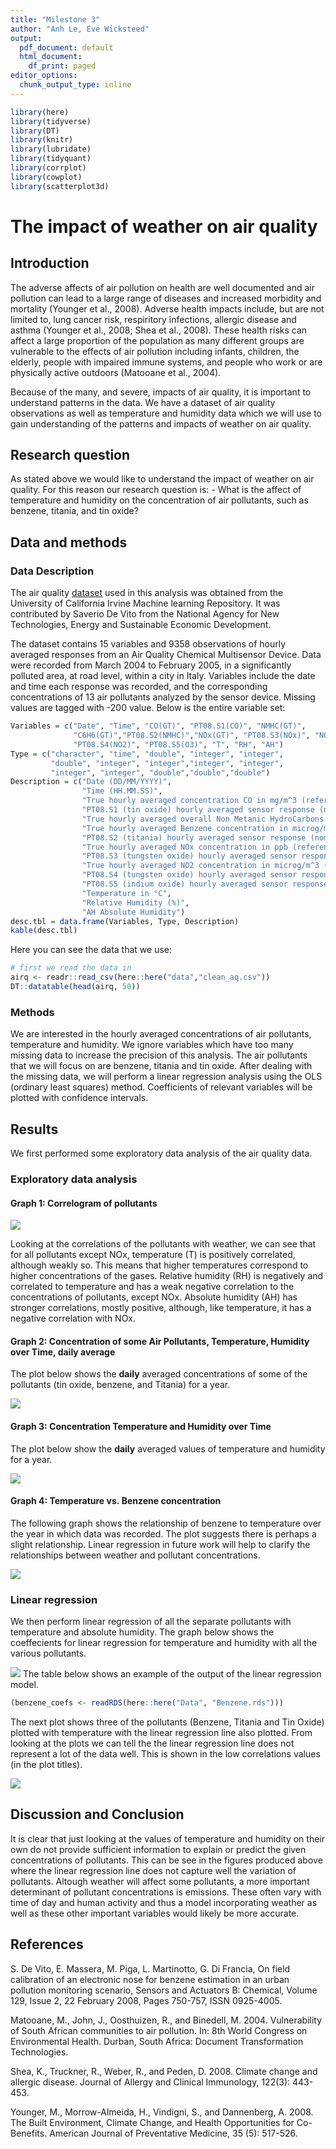 ```yaml
---
title: "Milestone 3"
author: "Anh Le, Eve Wicksteed"
output:
  pdf_document: default
  html_document:
    df_print: paged
editor_options:
  chunk_output_type: inline
---
```


```r
library(here)
library(tidyverse)
library(DT)
library(knitr)
library(lubridate) 
library(tidyquant)
library(corrplot)
library(cowplot)
library(scatterplot3d)
```


# The impact of weather on air quality

## Introduction

The adverse affects of air pollution on health are well documented and air pollution can lead to a large range of diseases and increased morbidity and mortality (Younger et al., 2008). Adverse health impacts include, but are not limited to, lung cancer risk, respiritory infections, allergic disease and asthma (Younger et al., 2008; Shea et al., 2008). These health risks can affect a large proportion of the population as many different groups are vulnerable to the effects of air pollution including infants, children, the elderly, people with impaired immune systems, and people who work or are physically active outdoors (Matooane et al., 2004).

Because of the many, and severe, impacts of air quality, it is important to understand patterns in the data. We have a dataset of air quality observations as well as temperature and humidity data which we will use to gain understanding of the patterns and impacts of weather on air quality. 

## Research question

As stated above we would like to understand the impact of weather on air quality. For this reason our research question is:
- What is the affect of temperature and humidity on the concentration of air pollutants, such as benzene, titania, and tin oxide?

## Data and methods


### Data Description

The air quality [dataset](https://archive.ics.uci.edu/ml/datasets/Air+Quality) used in this analysis was obtained from the University of California Irvine Machine learning Repository. It was contributed by Saverio De Vito from the National Agency for New Technologies, Energy and Sustainable Economic Development. 

The dataset contains 15 variables and 9358 observations of hourly averaged responses from an Air Quality Chemical Multisensor Device. Data were recorded from March 2004 to February 2005, in a significantly polluted area, at road level, within a city in Italy. Variables include the date and time each response was recorded, and the corresponding concentrations of 13 air pollutants analyzed by the sensor device. Missing values are tagged with -200 value. Below is the entire variable set: 

```r
Variables = c("Date", "Time", "CO(GT)", "PT08.S1(CO)", "NMHC(GT)", 
              "C6H6(GT)","PT08.S2(NMHC)","NOx(GT)", "PT08.S3(NOx)", "NO2(GT)",
              "PT08.S4(NO2)", "PT08.S5(O3)", "T", "RH", "AH")
Type = c("character", "time", "double", "integer", "integer",
         "double", "integer", "integer","integer", "integer",
         "integer", "integer", "double","double","double")
Description = c("Date (DD/MM/YYYY)",
                "Time (HH.MM.SS)",
                "True hourly averaged concentration CO in mg/m^3 (reference analyzer)",
                "PT08.S1 (tin oxide) hourly averaged sensor response (nominally CO targeted)",
                "True hourly averaged overall Non Metanic HydroCarbons concentration in microg/m^3 (reference analyzer)",
                "True hourly averaged Benzene concentration in microg/m^3 (reference analyzer)",
                "PT08.S2 (titania) hourly averaged sensor response (nominally NMHC targeted)",
                "True hourly averaged NOx concentration in ppb (reference analyzer)",
                "PT08.S3 (tungsten oxide) hourly averaged sensor response (nominally NOx targeted)",
                "True hourly averaged NO2 concentration in microg/m^3 (reference analyzer)",
                "PT08.S4 (tungsten oxide) hourly averaged sensor response (nominally NO2 targeted)",
                "PT08.S5 (indium oxide) hourly averaged sensor response (nominally O3 targeted)",
                "Temperature in °C",
                "Relative Humidity (%)",
                "AH Absolute Humidity")
desc.tbl = data.frame(Variables, Type, Description)
kable(desc.tbl)
```

Here you can see the data that we use:
```r
# first we read the data in
airq <- readr::read_csv(here::here("data","clean_aq.csv"))
DT::datatable(head(airq, 50))
```


### Methods
We are interested in the hourly averaged concentrations of air pollutants, temperature and humidity. We ignore variables which have too many missing data to increase the precision of this analysis. The air pollutants that we will focus on are benzene, titania and tin oxide. After dealing with the missing data, we will perform a linear regression analysis using the OLS (ordinary least squares) method. Coefficients of relevant variables will be plotted with confidence intervals.

## Results

We first performed some exploratory data analysis of the air quality data. 

### Exploratory data analysis

#### Graph 1: Correlogram of pollutants

![](../Images/correlation.png)

Looking at the correlations of the pollutants with weather, we can see that for all pollutants except NOx, temperature (T) is positively correlated, although weakly so. This means that higher temperatures correspond to higher concentrations of the gases. Relative humidity (RH) is negatively and correlated to temperature and has a weak negative correlation to the concentrations of pollutants, except NOx. Absolute humidity (AH) has stronger correlations, mostly positive, although, like temperature, it has a negative correlation with NOx. 

#### Graph 2: Concentration of some Air Pollutants, Temperature, Humidity over Time, daily average

The plot below shows the **daily** averaged concentrations of some of the pollutants (tin oxide, benzene, and Titania) for a year.

![](../Images/pollutantsvstime.png)


#### Graph 3: Concentration Temperature and Humidity over Time

The plot below show the **daily** averaged values of temperature and humidity for a year.

![](../Images/weathervstime.png)

#### Graph 4: Temperature vs. Benzene concentration

The following graph shows the relationship of benzene to temperature over the year in which data was recorded. The plot suggests there is perhaps a slight relationship. Linear regression in future work will help to clarify the relationships between weather and pollutant concentrations. 

![](../Images/tempvsbenzene.png)

### Linear regression

We then perform linear regression of all the separate pollutants with temperature and absolute humidity. The graph below shows the coeffecients for linear regression for temperature and humidity with all the various pollutants. 


![](../Images/CoefPlot_Group4.png)
The table below shows an example of the output of the linear regression model. 
```r
(benzene_coefs <- readRDS(here::here("Data", "Benzene.rds")))

```


The next plot shows three of the pollutants (Benzene, Titania and Tin Oxide) plotted with temperature with the linear regression line also plotted. From looking at the plots we can tell the the linear regression line does not represent a lot of the data well. This is shown in the low correlations values (in the plot titles). 

![](../Images/more_lr_plots.png)



## Discussion and Conclusion

It is clear that just looking at the values of temperature and humidity on their own do not provide sufficient information to explain or predict the given concentrations of pollutants. This can be see in the figures produced above where the linear regression line does not capture well the variation of pollutants. Altough weather will affect some pollutants, a more important determinant of pollutant concentrations is emissions. These often vary with time of day and human activity and thus a model incorporating weather as well as these other important variables would likely be more accurate. 


## References

S. De Vito, E. Massera, M. Piga, L. Martinotto, G. Di Francia, On field calibration of an electronic nose for benzene estimation in an urban pollution monitoring scenario, Sensors and Actuators B: Chemical, Volume 129, Issue 2, 22 February 2008, Pages 750-757, ISSN 0925-4005.

Matooane, M., John, J., Oosthuizen, R., and Binedell, M. 2004. Vulnerability of South African communities to air pollution. In: 8th World Congress on Environmental Health. Durban, South Africa: Document Transformation Technologies.

Shea, K., Truckner, R., Weber, R., and Peden, D. 2008. Climate change and allergic disease. Journal of Allergy and Clinical Immunology, 122(3): 443-453.  

Younger, M., Morrow-Almeida, H., Vindigni, S., and Dannenberg, A. 2008. The Built Environment, Climate Change, and Health Opportunities for Co-Benefits. American Journal of Preventative Medicine, 35 (5): 517-526.







